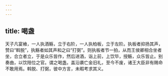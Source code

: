 ```yaml
---
---
---
```

title: 喝盏
---




天子凡宴飨，一人执酒觞，立于右阶，一人执柏板，立于左阶。执板者抑扬其声，赞曰“斡脱”，执觞者如其声和之曰“打弼”。则执板者节一拍，从而王侯卿相合坐者坐，合立者立，于是众乐皆作，然后进酒，诣上前，上饮毕，授觞，众乐皆止。别奏曲，以饮陪位之官。谓之喝盏。盖沿袭亡金旧礼，至今不废，诸王大臣非有赐命不敢用焉。斡脱、打弼，彼中方言，未暇考求其义。